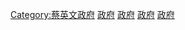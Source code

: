 [[Category:蔡英文政府|Category:蔡英文政府]]
[[Category:2010年代台灣政治|政府]]
[[Category:2010年代台灣事件|政府]]
[[Category:2020年代台灣政治|政府]]
[[Category:2020年代台湾事件|政府]]